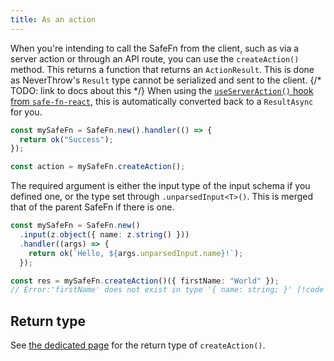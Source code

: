```yaml
---
title: As an action
---
```


When you're intending to call the SafeFn from the client, such as via a server action or through an API route, you can use the `createAction()` method.
This returns a function that returns an `ActionResult`. This is done as NeverThrow's `Result` type cannot be serialized and sent to the client.
{/* TODO: link to docs about this */}
When using the [`useServerAction()` hook from `safe-fn-react`](/docs/run/hook), this is automatically converted back to a `ResultAsync` for you.

```ts
const mySafeFn = SafeFn.new().handler(() => {
  return ok("Success");
});

const action = mySafeFn.createAction();
```

The required argument is either the input type of the input schema if you defined one, or the type set through `.unparsedInput<T>()`. This is merged that of the parent SafeFn if there is one.

```ts
const mySafeFn = SafeFn.new()
  .input(z.object({ name: z.string() }))
  .handler((args) => {
    return ok(`Hello, ${args.unparsedInput.name}!`);
  });

const res = mySafeFn.createAction()({ firstName: "World" });
// Error:'firstName' does not exist in type '{ name: string; }' [!code highlight]
```

## Return type

See [the dedicated page](/docs/run/return-type) for the return type of `createAction()`.
